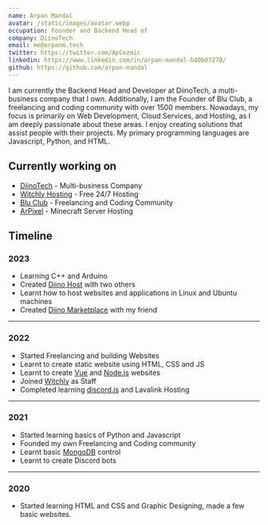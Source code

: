 ```yaml
---
name: Arpan Mandal
avatar: /static/images/avatar.webp
occupation: Founder and Backend Head of
company: DiinoTech
email: me@arpanm.tech
twitter: https://twitter.com/ApCozmic
linkedin: https://www.linkedin.com/in/arpan-mandal-b40b07270/
github: https://github.com/arpan-mandal
---
```


I am currently the Backend Head and Developer at DiinoTech, a multi-business company that I own. Additionally, I am the Founder of Blu Club, a freelancing and coding community with over 1500 members. Nowadays, my focus is primarily on Web Development, Cloud Services, and Hosting, as I am deeply passionate about these areas. I enjoy creating solutions that assist people with their projects. My primary programming languages are Javascript, Python, and HTML.

## Currently working on

- [DiinoTech](https://diino.tech/) - Multi-business Company
- [Witchly Hosting](https://witchly.host/) - Free 24/7 Hosting 
- [Blu Club](https://apms.cf/discord/) - Freelancing and Coding Community
- [ArPixel](https://apnaapixel.me/) - Minecraft Server Hosting
## Timeline

### 2023

- Learning C++ and Arduino
- Created [Diino Host](https://host.diino.tech) with two others
- Learnt how to host websites and applications in Linux and Ubuntu machines
- Created [Diino Marketplace](https://market.diino.tech) with my friend 

---

### 2022

- Started Freelancing and building Websites 
- Learnt to create static website using HTML, CSS and JS
- Learnt to create [Vue](https://vuejs.org/) and [Node.js](https://nodejs.org/en/about) websites 
- Joined [Witchly](https://witchly.host) as Staff
- Completed learning [discord.js](https://github.com/discordjs) and Lavalink Hosting

---

### 2021

- Started learning basics of Python and Javascript
- Founded my own Freelancing and Coding community
- Learnt basic [MongoDB](https://www.mongodb.com/) control
- Learnt to create Discord bots
---

### 2020

- Started learning HTML and CSS and Graphic Designing, made a few basic websites.

